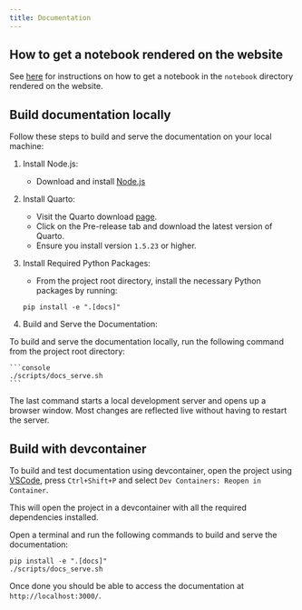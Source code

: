 ```yaml
---
title: Documentation
---
```


## How to get a notebook rendered on the website

See [here](https://github.com/ag2ai/ag2/blob/main/notebook/contributing.md#how-to-get-a-notebook-displayed-on-the-website) for instructions on how to get a notebook in the `notebook` directory rendered on the website.

## Build documentation locally

Follow these steps to build and serve the documentation on your local machine:

1. Install Node.js:
    - Download and install [Node.js](https://nodejs.org/en/download/)

2.  Install Quarto:
    - Visit the Quarto download [page](https://quarto.org/docs/download/).
    - Click on the Pre-release tab and download the latest version of Quarto.
    - Ensure you install version `1.5.23` or higher.

3. Install Required Python Packages:
    - From the project root directory, install the necessary Python packages by running:

    ```console
    pip install -e ".[docs]"
    ```

4. Build and Serve the Documentation:

To build and serve the documentation locally, run the following command from the project root directory:

    ```console
    ./scripts/docs_serve.sh
    ```

The last command starts a local development server and opens up a browser window.
Most changes are reflected live without having to restart the server.

## Build with devcontainer

To build and test documentation using devcontainer, open the project using [VSCode](https://code.visualstudio.com/), press `Ctrl+Shift+P` and select `Dev Containers: Reopen in Container`.

This will open the project in a devcontainer with all the required dependencies installed.

Open a terminal and run the following commands to build and serve the documentation:

```console
pip install -e ".[docs]"
./scripts/docs_serve.sh
```

Once done you should be able to access the documentation at `http://localhost:3000/`.
